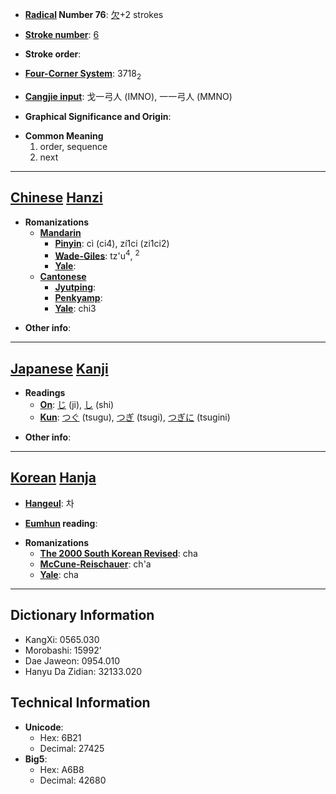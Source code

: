 * '''[[Wiktionary:Chinese radical index| Radical]] Number 76''': [[Wiktionary:Chinese radical index 欠|欠]]+2 strokes

* '''[[Wiktionary:Chinese total strokes index|Stroke number]]''': [[Wiktionary:Chinese total strokes index 6|6]]

* '''Stroke order''': 

* '''[[Wiktionary:Chinese four corner index|Four-Corner System]]''': 3718<sub>2</sub>

* '''[[Wiktionary:Chinese Cangjie index|Cangjie input]]''': 戈一弓人 (IMNO), 一一弓人 (MMNO)

* '''Graphical Significance and Origin''': 

* '''Common Meaning'''
*#order, sequence
*# next


----

== [[Chinese]] [[Hanzi]] ==

* '''Romanizations'''
** '''[[Mandarin]]'''
*** '''[[Pinyin]]''': cì (ci4), zí1ci (zi1ci2)
*** '''[[Wade-Giles]]''': tz'u<sup>4</sup>, <sup>2</sup>
*** '''[[Yale]]''': 
** '''[[Cantonese]]'''
*** '''[[Jyutping]]''':
*** '''[[Penkyamp]]''': 
*** '''[[Yale]]''': chi3

* '''Other info''': 

----

== [[Japanese]] [[Kanji]] ==

* '''Readings'''
** '''[[On]]''': [[じ]] (ji), [[し]] (shi)
** '''[[Kun]]''': [[つぐ]] (tsugu), [[つぎ]] (tsugi), [[つぎに]] (tsugini)

* '''Other info''':  

----

== [[Korean]] [[Hanja]] ==

* '''[[Hangeul]]''': 차

* '''[[Eumhun]] reading''': 

* '''Romanizations'''
** '''[[The 2000 South Korean Revised Romanization|The 2000 South Korean Revised]]''': cha
** '''[[McCune-Reischauer]]''': ch'a
** '''[[Yale]]''': cha

----

== Dictionary Information ==

* KangXi: 0565.030
* Morobashi: 15992'
* Dae Jaweon: 0954.010
* Hanyu Da Zidian: 32133.020

== Technical Information ==

* '''Unicode''':
** Hex: 6B21
** Decimal: 27425
* '''Big5''':
** Hex: A6B8
** Decimal: 42680
